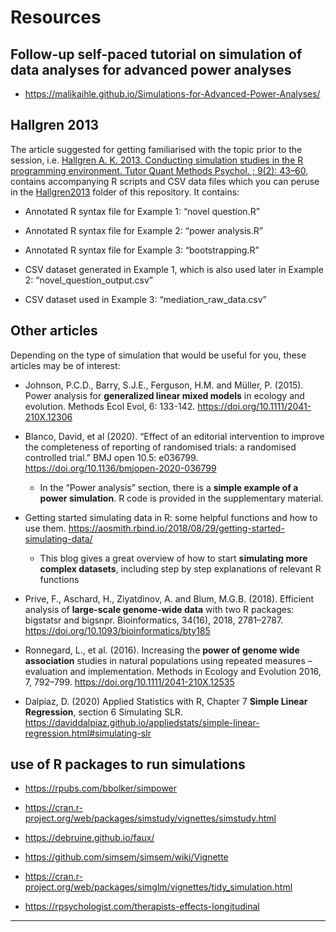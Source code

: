 # Resources
## Follow-up self-paced tutorial on simulation of data analyses for advanced power analyses
* <a href="https://malikaihle.github.io/Simulations-for-Advanced-Power-Analyses/" target="_blank">https://malikaihle.github.io/Simulations-for-Advanced-Power-Analyses/</a>

## Hallgren 2013

The article suggested for getting familiarised with the topic prior to the session, i.e. [Hallgren A. K. 2013. Conducting simulation studies in the R programming environment. Tutor Quant Methods Psychol. ; 9(2): 43–60](https://doi.org/10.20982/tqmp.09.2.p043), contains accompanying R scripts and CSV data files which you can peruse in the [Hallgren2013](./Hallgren2013) folder of this repository. It contains:  

* Annotated R syntax file for Example 1: "novel question.R"  
* Annotated R syntax file for Example 2: "power analysis.R"  
* Annotated R syntax file for Example 3: "bootstrapping.R"  

* CSV dataset generated in Example 1, which is also used later in Example 2: "novel_question_output.csv"  
* CSV dataset used in Example 3: "mediation_raw_data.csv"

## Other articles

Depending on the type of simulation that would be useful for you, these articles may be of interest:  

* Johnson, P.C.D., Barry, S.J.E., Ferguson, H.M. and Müller, P. (2015). Power analysis for **generalized linear mixed models** in ecology and evolution. Methods Ecol Evol, 6: 133-142. <a href="https://doi.org/10.1111/2041-210X.12306" target="_blank">https://doi.org/10.1111/2041-210X.12306</a>

* Blanco, David, et al (2020). "Effect of an editorial intervention to improve the completeness of reporting of randomised trials: a randomised controlled trial." BMJ open 10.5: e036799. <a href="https://doi.org/10.1136/bmjopen-2020-036799" target="_blank">https://doi.org/10.1136/bmjopen-2020-036799</a>
  * In the "Power analysis" section, there is a **simple example of a power simulation**. R code is provided in the supplementary material. 

* Getting started simulating data in R: some helpful functions and how to use them. <a href="https://aosmith.rbind.io/2018/08/29/getting-started-simulating-data/" target="_blank">https://aosmith.rbind.io/2018/08/29/getting-started-simulating-data/</a> 
  * This blog gives a great overview of how to start **simulating more complex datasets**, including step by step explanations of relevant R functions 

* Prive, F., Aschard, H., Ziyatdinov, A. and Blum, M.G.B. (2018). Efficient analysis of **large-scale genome-wide data** with two R packages: bigstatsr and bigsnpr. Bioinformatics, 34(16), 2018, 2781–2787. <a href="https://doi.org/10.1093/bioinformatics/bty185" target="_blank">https://doi.org/10.1093/bioinformatics/bty185</a>  

* Ronnegard, L., et al. (2016). Increasing the **power of genome wide association** studies in natural populations using repeated measures – evaluation and implementation. Methods in Ecology and Evolution 2016, 7, 792–799. <a href="https://doi.org/10.1111/2041-210X.12535" target="_blank">https://doi.org/10.1111/2041-210X.12535</a>

* Dalpiaz, D. (2020) Applied Statistics with R, Chapter 7 **Simple Linear Regression**, section 6  Simulating SLR. <a href="https://daviddalpiaz.github.io/appliedstats/simple-linear-regression.html#simulating-slr" target="_blank">https://daviddalpiaz.github.io/appliedstats/simple-linear-regression.html#simulating-slr</a>


## use of R packages to run simulations  

* <a href="https://rpubs.com/bbolker/simpower" target="_blank">https://rpubs.com/bbolker/simpower</a>

* <a href="https://cran.r-project.org/web/packages/simstudy/vignettes/simstudy.html" target="_blank">https://cran.r-project.org/web/packages/simstudy/vignettes/simstudy.html</a>

* <a href="https://debruine.github.io/faux/" target="_blank">https://debruine.github.io/faux/</a>  

* <a href="https://github.com/simsem/simsem/wiki/Vignette" target="_blank">https://github.com/simsem/simsem/wiki/Vignette</a> 

* <a href="https://cran.r-project.org/web/packages/simglm/vignettes/tidy_simulation.html" target="_blank">https://cran.r-project.org/web/packages/simglm/vignettes/tidy_simulation.html</a>   

* <a href="https://rpsychologist.com/therapists-effects-longitudinal" target="_blank">https://rpsychologist.com/therapists-effects-longitudinal</a>  


***



